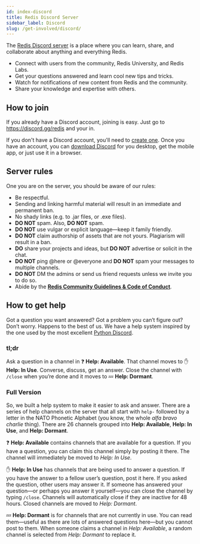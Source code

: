 ```yaml
---
id: index-discord
title: Redis Discord Server
sidebar_label: Discord
slug: /get-involved/discord/
---
```


The [Redis Discord server](https://discord.gg/redis) is a place where you can learn, share, and collaborate about anything and everything Redis.

- Connect with users from the community, Redis University, and Redis Labs.
- Get your questions answered and learn cool new tips and tricks.
- Watch for notifications of new content from Redis and the community.
- Share your knowledge and expertise with others.


## How to join

If you already have a Discord account, joining is easy. Just go to https://discord.gg/redis and your in.

If you don't have a Discord account, you'll need to [create one](https://discord.com/register). Once you have an account, you can [download Discord](https://discord.com/) for you desktop, get the mobile app, or just use it in a browser.


## Server rules

One you are on the server, you should be aware of our rules:


- Be respectful.
- Sending and linking harmful material will result in an immediate and permanent ban.
- No shady links (e.g. to .jar files, or .exe files).
- **DO NOT** spam. Also, **DO NOT** spam.
- **DO NOT** use vulgar or explicit language—keep it family friendly.
- **DO NOT** claim authorship of assets that are not yours. Plagiarism will result in a ban.
- **DO** share your projects and ideas, but **DO NOT** advertise or solicit in the chat.
- **DO NOT** ping @here or @everyone and **DO NOT** spam your messages to multiple channels.
- **DO NOT** DM the admins or send us friend requests unless we invite you to do so.
- Abide by the **[Redis Community Guidelines & Code of Conduct](https://redislabs.com/community/community-guidelines-code-of-conduct/)**.

## How to get help

Got a question you want answered? Got a problem you can’t figure out? Don’t worry. Happens to the best of us. We have a help system inspired by the one used by the most excellent [Python Discord](https://pythondiscord.com/).

### tl;dr

Ask a question in a channel in :question: **Help: Available**. That channel moves to :raised_hand: **Help: In Use**. Converse, discuss, get an answer. Close the channel with `/close` when you’re done and it moves to :zzz: **Help: Dormant**.

### Full Version

So, we built a help system to make it easier to ask and answer. There are a series of help channels on the server that all start with `help-` followed by a letter in the NATO Phonetic Alphabet (you know, the whole *alfa bravo charlie* thing). There are 26 channels grouped into **Help: Available**, **Help: In Use**, and **Help: Dormant**.

:question: **Help: Available** contains channels that are available for a question. If you have a question, you can claim this channel simply by posting it there. The channel will immediately be moved to *Help: In Use*.

:raised_hand: **Help: In Use** has channels that are being used to answer a question. If you have the answer to a fellow user’s question, post it here. If you asked the question, other users may answer it. If someone has answered your question—or perhaps you answer it yourself—you can close the channel by typing `/close`. Channels will automatically close if they are inactive for 48 hours. Closed channels are moved to *Help: Dormant*.

:zzz:  **Help: Dormant** is for channels that are not currently in use. You can read them—useful as there are lots of answered questions here—but you cannot post to them. When someone claims a channel in *Help: Available*, a random channel is selected from *Help: Dormant* to replace it.
